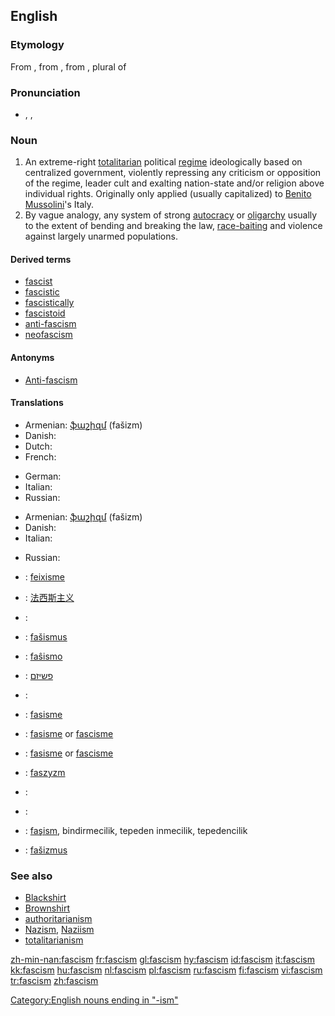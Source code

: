 {{wikipedia}}
==English==

===Etymology===
From {{etyl|it}} {{term|fascismo|lang=it}}, from {{term|fascio||bundle, [[fasces]]|lang=it}}, from {{etyl|la}} {{term|fasces|lang=la}}, plural of {{term|fascis|lang=la}}

===Pronunciation===
* {{enPR|făsh'ĭz(ə)m}}, {{IPA|/ˈfæʃɪz(ə)m/}}, {{SAMPA|/"f{SIz(@)m/}}

===Noun===
{{en-noun}}

# An extreme-right [[totalitarian]] political [[regime]] ideologically based on centralized government, violently repressing any criticism or opposition of the regime, leader cult and exalting nation-state and/or religion above individual rights. Originally only applied (usually capitalized) to [[Benito Mussolini]]'s Italy.
# By vague analogy, any system of strong [[autocracy]] or [[oligarchy]] usually to the extent of bending and breaking the law, [[race-baiting]] and violence against largely unarmed populations.

====Derived terms====
* [[fascist]]
* [[fascistic]]
* [[fascistically]]
* [[fascistoid]]
* [[anti-fascism]]
* [[neofascism]]

====Antonyms====
* [[Anti-fascism]]

====Translations====
{{trans-top|extreme-right totalitarian political regime}}
* Armenian: [[ֆաշիզմ]] (fašizm)
* Danish: {{t-|da|fascisme|c}}
* Dutch: {{t+|nl|fascisme|n}}
* French: {{t+|fr|fascisme|m}}
{{trans-mid}}
* German: {{t+|de|Faschismus|m}}
* Italian: {{t+|it|fascismo|m}}
* Russian: {{t+|ru|фашизм|f|tr=fašizm|sc=Cyrl}}
{{trans-bottom}}

{{trans-top|system of strong autocracy or oligarchy}}
* Armenian: [[ֆաշիզմ]] (fašizm)
* Danish: {{t-|da|fascisme|c}}
* Italian: {{t+|it|fascismo|m}}
{{trans-mid}}
* Russian: {{t+|ru|фашизм|f|tr=fašizm|sc=Cyrl}}
{{trans-bottom}}

{{checktrans-top}}
* {{ttbc|Catalan}}: [[feixisme]] {{m}}
* {{ttbc|Chinese}}: [[法西斯主义]]
* {{ttbc|Croatian}}: {{t-|hr|fašizam|m}}
* {{ttbc|Czech}}: [[fašismus]] {{m}}
* {{ttbc|Esperanto}}: [[faŝismo]]
* {{ttbc|Hebrew}}: [[פשיזם]]
* {{ttbc|Icelandic}}: {{t-|is|fasismi|m}}
* {{ttbc|Indonesian}}: [[fasisme]]
{{trans-mid}}
* {{ttbc|Norwegian Nynorsk}}: [[fasisme]] or [[fascisme]]
* {{ttbc|Norwegian Bokmål}}: [[fasisme]] or [[fascisme]]
* {{ttbc|Polish}}: [[faszyzm]] {{m}}
* {{ttbc|Spanish}}: {{t+|es|fascismo|m}}
* {{ttbc|Swedish}}: {{t-|sv|fascism|c}}
* {{ttbc|Turkish}}: [[faşism]], bindirmecilik, tepeden inmecilik, tepedencilik
* {{ttbc|Slovak}}: [[fašizmus]]
{{trans-bottom}}

===See also===
<!-- which of these should really be capitalised? -->
* [[Blackshirt]]
* [[Brownshirt]]
* [[authoritarianism]]
* [[Nazism]], [[Naziism]]
* [[totalitarianism]]

[[Category:English nouns ending in "-ism"]]

[[zh-min-nan:fascism]]
[[fr:fascism]]
[[gl:fascism]]
[[hy:fascism]]
[[id:fascism]]
[[it:fascism]]
[[kk:fascism]]
[[hu:fascism]]
[[nl:fascism]]
[[pl:fascism]]
[[ru:fascism]]
[[fi:fascism]]
[[vi:fascism]]
[[tr:fascism]]
[[zh:fascism]]